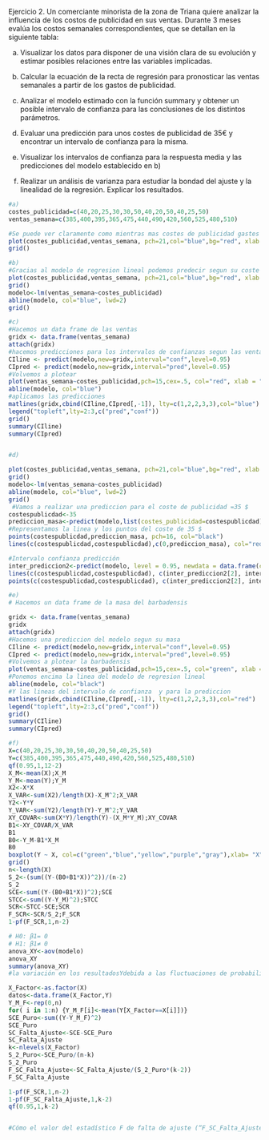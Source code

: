 Ejercicio 2. Un comerciante minorista de la zona de Triana quiere analizar la influencia de los costos de publicidad en sus ventas. Durante 3 meses evalúa los costos semanales correspondientes, que se detallan en la siguiente tabla:

a) Visualizar los datos para disponer de una visión clara de su evolución y estimar posibles relaciones entre las variables implicadas.

b) Calcular la ecuación de la recta de regresión para pronosticar las ventas semanales a partir de los gastos de publicidad.

c) Analizar el modelo estimado con la función summary y obtener un posible intervalo de confianza para las conclusiones de los distintos parámetros.

d) Evaluar una predicción para unos costes de publicidad de 35€ y encontrar un intervalo de confianza para la misma.

e) Visualizar los intervalos de confianza para la respuesta media y las predicciones del modelo establecido en b)

f) Realizar un análisis de varianza para estudiar la bondad del ajuste y la linealidad de la regresión. Explicar los resultados.

```{r}
#a)
costes_publicidad=c(40,20,25,30,30,50,40,20,50,40,25,50)
ventas_semana=c(385,400,395,365,475,440,490,420,560,525,480,510)

#Se puede ver claramente como mientras mas costes de publicidad gastes mas ventas a la semanas puedes llegar a tener
plot(costes_publicidad,ventas_semana, pch=21,col="blue",bg="red", xlab = "costes en publcidad", ylab = "ventas a la semana ")
grid()
```

```{r}
#b)
#Gracias al modelo de regresion lineal podemos predecir segun su coste en publicadad las ventas que puede llegar a tener
plot(costes_publicidad,ventas_semana, pch=21,col="blue",bg="red", xlab = "costes en publcidad", ylab = "ventas a la semana ")
grid()
modelo<-lm(ventas_semana~costes_publicidad)
abline(modelo, col="blue", lwd=2)
grid()
```
```{r}
#c)
#Hacemos un data frame de las ventas
gridx <- data.frame(ventas_semana)
attach(gridx)
#hacemos predicciones para los intervalos de confianzas segun las ventas semanales
CIline <- predict(modelo,new=gridx,interval="conf",level=0.95)
CIpred <- predict(modelo,new=gridx,interval="pred",level=0.95)
#Volvemos a plotear 
plot(ventas_semana~costes_publicidad,pch=15,cex=.5, col="red", xlab = "costes en publcidad", ylab = "ventas a la semana ", main="Intervalos de confianza")
abline(modelo, col="blue")
#aplicamos las predicciones 
matlines(gridx,cbind(CIline,CIpred[,-1]), lty=c(1,2,2,3,3),col="blue")
legend("topleft",lty=2:3,c("pred","conf"))
grid()
summary(CIline)
summary(CIpred)



```
```{r}
#d)

plot(costes_publicidad,ventas_semana, pch=21,col="blue",bg="red", xlab = "costes en publcidad", ylab = "ventas a la semana ")
grid()
modelo<-lm(ventas_semana~costes_publicidad)
abline(modelo, col="blue", lwd=2)
grid()
 #Vamos a realizar una prediccion para el coste de publicidad =35 $ 
costespublicdad<-35
prediccion_masa<-predict(modelo,list(costes_publicidad=costespublicdad))
#Representamos la linea y los puntos del coste de 35 $
points(costespublicdad,prediccion_masa, pch=16, col="black")
lines(c(costespublicdad,costespublicdad),c(0,prediccion_masa), col="red",lty=3, lwd=3)

#Intervalo confianza predicción
inter_prediccion2<-predict(modelo, level = 0.95, newdata = data.frame(costes_publicidad=costespublicdad), interval = "prediction" )
lines(c(costespublicdad,costespublicdad), c(inter_prediccion2[2], inter_prediccion2[3]), col="green")
points(c(costespublicdad,costespublicdad), c(inter_prediccion2[2], inter_prediccion2[3]), col="green")
```
```{r}
#e)
# Hacemos un data frame de la masa del barbadensis

gridx <- data.frame(ventas_semana)
gridx
attach(gridx)
#Hacemos una prediccion del modelo segun su masa 
CIline <- predict(modelo,new=gridx,interval="conf",level=0.95)
CIpred <- predict(modelo,new=gridx,interval="pred",level=0.95)
#Volvemos a plotear la barbadensis 
plot(ventas_semana~costes_publicidad,pch=15,cex=.5, col="green", xlab = "costes en publicidad", ylab = "ventas a la semana ", main="Intervalos de confianza")
#Ponemos encima la linea del modelo de regresion lineal 
abline(modelo, col="black")
#Y las lineas del intervalo de confianza  y para la prediccion 
matlines(gridx,cbind(CIline,CIpred[,-1]), lty=c(1,2,2,3,3),col="red")
legend("topleft",lty=2:3,c("pred","conf"))
grid()
summary(CIline)
summary(CIpred)
```

```{r}
#f)
X=c(40,20,25,30,30,50,40,20,50,40,25,50)
Y=c(385,400,395,365,475,440,490,420,560,525,480,510)
qf(0.95,1,12-2)
X_M<-mean(X);X_M
Y_M<-mean(Y);Y_M
X2<-X*X
X_VAR<-sum(X2)/length(X)-X_M^2;X_VAR
Y2<-Y*Y
Y_VAR<-sum(Y2)/length(Y)-Y_M^2;Y_VAR
XY_COVAR<-sum(X*Y)/length(Y)-(X_M*Y_M);XY_COVAR
B1<-XY_COVAR/X_VAR
B1
B0<-Y_M-B1*X_M
B0
boxplot(Y ~ X, col=c("green","blue","yellow","purple","gray"),xlab= "X", ylab= "Y" )
grid()
n<-length(X)
S_2<-(sum((Y-(B0+B1*X))^2))/(n-2)
S_2
SCE<-sum((Y-(B0+B1*X))^2);SCE
STCC<-sum((Y-Y_M)^2);STCC
SCR<-STCC-SCE;SCR
F_SCR<-SCR/S_2;F_SCR
1-pf(F_SCR,1,n-2)

# H0: β1= 0
# H1: β1≠ 0
anova_XY<-aov(modelo)
anova_XY
summary(anova_XY)
#la variación en los resultadosYdebida a las fluctuaciones de probabilidad o aleatorias son independientes de los valores de x

X_Factor<-as.factor(X)
datos<-data.frame(X_Factor,Y)
Y_M_F<-rep(0,n)
for( i in 1:n) {Y_M_F[i]<-mean(Y[X_Factor==X[i]])}
SCE_Puro<-sum((Y-Y_M_F)^2)
SCE_Puro
SC_Falta_Ajuste<-SCE-SCE_Puro
SC_Falta_Ajuste
k<-nlevels(X_Factor)
S_2_Puro<-SCE_Puro/(n-k)
S_2_Puro
F_SC_Falta_Ajuste<-SC_Falta_Ajuste/(S_2_Puro*(k-2))
F_SC_Falta_Ajuste

1-pf(F_SCR,1,n-2)
1-pf(F_SC_Falta_Ajuste,1,k-2)
qf(0.95,1,k-2)


#Cómo el valor del estadístico F de falta de ajuste (“F_SC_Falta_Ajuste”) es 0.09744223, inferior al F límite para α=0.05, 10.12796, no puede rechazarse la hipótesis de que el modelo tentativo describe adecuadamente los datos. Además el valor P para este valor de F(0.09744223) es de 0.7753595, muy superior a 0.05 lo que ratifica la anterior suposición.

```

